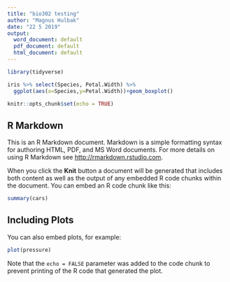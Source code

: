 ```yaml
---
title: "bio302 testing"
author: "Magnus Hulbak"
date: "22 5 2019"
output:
  word_document: default
  pdf_document: default
  html_document: default
---
```

```r
library(tidyverse)
```

```r
iris %>% select(Species, Petal.Width) %>% 
  ggplot(aes(x=Species,y=Petal.Width))+geom_boxplot()

```


```r
knitr::opts_chunk$set(echo = TRUE)
```

## R Markdown

This is an R Markdown document. Markdown is a simple formatting syntax for authoring HTML, PDF, and MS Word documents. For more details on using R Markdown see <http://rmarkdown.rstudio.com>.

When you click the **Knit** button a document will be generated that includes both content as well as the output of any embedded R code chunks within the document. You can embed an R code chunk like this:

```r
summary(cars)
```

## Including Plots

You can also embed plots, for example:

```r
plot(pressure)
```

Note that the `echo = FALSE` parameter was added to the code chunk to prevent printing of the R code that generated the plot.
